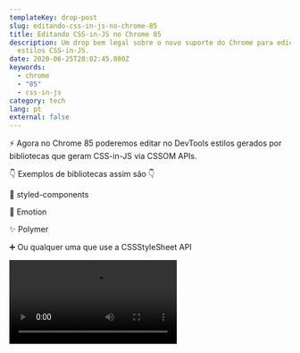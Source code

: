 ```yaml
---
templateKey: drop-post
slug: editando-css-in-js-no-chrome-85
title: Editando CSS-in-JS no Chrome 85
description: Um drop bem legal sobre o novo suporte do Chrome para edição de
  estilos CSS-in-JS.
date: 2020-06-25T20:02:45.080Z
keywords:
  - chrome
  - "85"
  - css-in-js
category: tech
lang: pt
external: false
---
```


<Drop>

⚡️ Agora no Chrome 85 poderemos editar no DevTools estilos gerados por bibliotecas que geram CSS-in-JS via CSSOM APIs.

👇 Exemplos de bibliotecas assim são 👇

💅 styled-components

🎨️️ Emotion

✨ Polymer

➕ Ou qualquer uma que use a CSSStyleSheet API

<Video src="https://developers.google.com/web/updates/images/2020/06/css-in-js.mp4" />

</Drop>